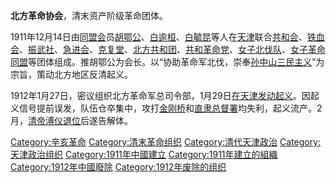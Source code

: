 '''北方革命协会'''，清末资产阶级革命团体。

1911年12月14日由[[同盟会|同盟会]]员[[胡鄂公|胡鄂公]]、[[白逾桓|白逾桓]]、[[白毓昆|白毓昆]]等人在[[天津|天津]]联合[[共和会|共和会]]、[[铁血会|铁血会]]、[[振武社|振武社]]、[[急进会|急进会]]、[[克复堂|克复堂]]、[[北方共和团|北方共和团]]、[[共和革命党|共和革命党]]、[[女子北伐队|女子北伐队]]、[[女子革命同盟|女子革命同盟]]等团体组成。推胡鄂公为会长。以“协助革命军北伐，崇奉[[孙中山|孙中山]][[三民主义|三民主义]]”为宗旨，策动北方地区反清起义。

1912年1月27日，密议组织北方革命军总司令部，1月29日[[辛亥天津起义|在天津发动起义]]。因起义信号提前误发，队伍仓卒集中，攻打[[金刚桥|金刚桥]]和[[直隶总督署|直隶总督署]]均失利，起义流产。2月，[[溥儀退位詔書|清帝溥仪退位]]后遂告解体。

[[Category:辛亥革命|Category:辛亥革命]]
[[Category:清末革命组织|Category:清末革命组织]]
[[Category:清代天津政治|Category:清代天津政治]]
[[Category:天津政治组织|Category:天津政治组织]]
[[Category:1911年中國建立|Category:1911年中國建立]]
[[Category:1911年建立的組織|Category:1911年建立的組織]]
[[Category:1912年中國廢除|Category:1912年中國廢除]]
[[Category:1912年废除的组织|Category:1912年废除的组织]]